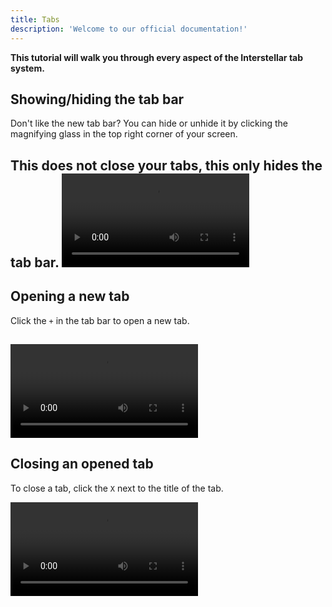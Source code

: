 ```yaml
---
title: Tabs
description: 'Welcome to our official documentation!'
---
```

**This tutorial will walk you through every aspect of the Interstellar tab system.**
## Showing/hiding the tab bar
Don't like the new tab bar? You can hide or unhide it by clicking the magnifying glass in the top right corner of your screen.

This does not close your tabs, this only hides the tab bar.
<video controls src="assets\video\hidetabbar.mp4"></video>
---
## Opening a new tab
Click the `+` in the tab bar to open a new tab.

<video controls src="assets\video\open-tabs.mp4"></video>
---
## Closing an opened tab
To close a tab, click the `X` next to the title of the tab.

<video controls src="assets\video\close-tabs.mp4"></video>